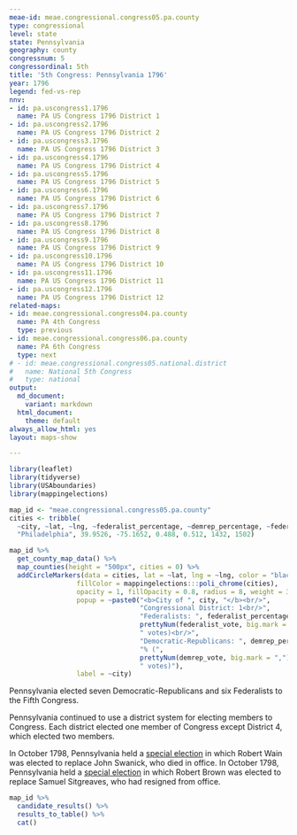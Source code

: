 ```yaml
---
meae-id: meae.congressional.congress05.pa.county
type: congressional
level: state
state: Pennsylvania
geography: county
congressnum: 5
congressordinal: 5th
title: '5th Congress: Pennsylvania 1796'
year: 1796
legend: fed-vs-rep
nnv:
- id: pa.uscongress1.1796
  name: PA US Congress 1796 District 1
- id: pa.uscongress2.1796
  name: PA US Congress 1796 District 2
- id: pa.uscongress3.1796
  name: PA US Congress 1796 District 3
- id: pa.uscongress4.1796
  name: PA US Congress 1796 District 4
- id: pa.uscongress5.1796
  name: PA US Congress 1796 District 5
- id: pa.uscongress6.1796
  name: PA US Congress 1796 District 6
- id: pa.uscongress7.1796
  name: PA US Congress 1796 District 7
- id: pa.uscongress8.1796
  name: PA US Congress 1796 District 8
- id: pa.uscongress9.1796
  name: PA US Congress 1796 District 9
- id: pa.uscongress10.1796
  name: PA US Congress 1796 District 10
- id: pa.uscongress11.1796
  name: PA US Congress 1796 District 11
- id: pa.uscongress12.1796
  name: PA US Congress 1796 District 12
related-maps:
- id: meae.congressional.congress04.pa.county
  name: PA 4th Congress
  type: previous
- id: meae.congressional.congress06.pa.county
  name: PA 6th Congress
  type: next
# - id: meae.congressional.congress05.national.district
#   name: National 5th Congress
#   type: national
output:
  md_document:
    variant: markdown
  html_document:
    theme: default
always_allow_html: yes
layout: maps-show

---
```


```r
library(leaflet)
library(tidyverse)
library(USAboundaries)
library(mappingelections)

map_id <- "meae.congressional.congress05.pa.county"
cities <- tribble(
  ~city, ~lat, ~lng, ~federalist_percentage, ~demrep_percentage, ~federalist_vote, ~demrep_vote,
  "Philadelphia", 39.9526, -75.1652, 0.488, 0.512, 1432, 1502)
```

<div class="map">

```r
map_id %>%
  get_county_map_data() %>%
  map_counties(height = "500px", cities = 0) %>% 
  addCircleMarkers(data = cities, lat = ~lat, lng = ~lng, color = "black",
                 fillColor = mappingelections:::poli_chrome(cities),
                 opacity = 1, fillOpacity = 0.8, radius = 8, weight = 3,
                 popup = ~paste0("<b>City of ", city, "</b><br/>",
                                 "Congressional District: 1<br/>",
                                 "Federalists: ", federalist_percentage * 100, "% (", 
                                 prettyNum(federalist_vote, big.mark = ","), 
                                 " votes)<br/>",
                                 "Democratic-Republicans: ", demrep_percentage * 100,
                                 "% (", 
                                 prettyNum(demrep_vote, big.mark = ","),
                                 " votes)"),
                 label = ~city) 
```

</div>

Pennsylvania elected seven Democratic-Republicans and six Federalists to the Fifth Congress. 

Pennsylvania continued to use a district system for electing members to Congress. Each district elected one member of Congress except District 4, which elected two members.

In October 1798, Pennsylvania held a [special election](https://elections.lib.tufts.edu/catalog/tufts:pa.uscongress1.special.1798) in which Robert Wain was elected to replace John Swanick, who died in office.
In October 1798, Pennsylvania held a [special election](https://elections.lib.tufts.edu/catalog/tufts:pa.uscongress4.special.1798) in which Robert Brown was elected to replace Samuel Sitgreaves, who had resigned from office.

<div class="results-table">

```r
map_id %>%
  candidate_results() %>%
  results_to_table() %>%
  cat()
```

</div>
